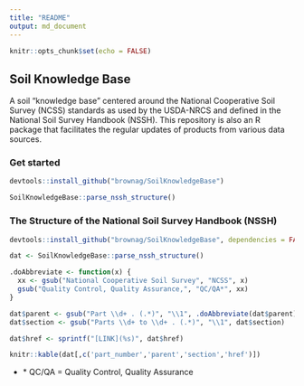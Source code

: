 ```yaml
---
title: "README"
output: md_document
---
```


```r
knitr::opts_chunk$set(echo = FALSE)
```

## Soil Knowledge Base

A soil "knowledge base" centered around the National Cooperative Soil Survey (NCSS) standards as used by the USDA-NRCS and defined in the National Soil Survey Handbook (NSSH). This repository is also an R package that facilitates the regular updates of products from various data sources.

### Get started
```r
devtools::install_github("brownag/SoilKnowledgeBase")

SoilKnowledgeBase::parse_nssh_structure()
```

### The Structure of the National Soil Survey Handbook (NSSH)

```r
devtools::install_github("brownag/SoilKnowledgeBase", dependencies = FALSE)

dat <- SoilKnowledgeBase::parse_nssh_structure()

.doAbbreviate <- function(x) {
  xx <- gsub("National Cooperative Soil Survey", "NCSS", x)
  gsub("Quality Control, Quality Assurance,", "QC/QA*", xx)
}

dat$parent <- gsub("Part \\d+ . (.*)", "\\1", .doAbbreviate(dat$parent))
dat$section <- gsub("Parts \\d+ to \\d+ . (.*)", "\\1", dat$section)

dat$href <- sprintf("[LINK](%s)", dat$href)

knitr::kable(dat[,c('part_number','parent','section','href')])

```

 - \* QC/QA = Quality Control, Quality Assurance